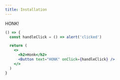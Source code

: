 ```yaml
---
title: Installation
---
```


HONK!

```jsx react-live
() => {
  const handleClick = () => alert('clicked')

  return (
    <>
      <h2>Honk</h2>
      <Button text="HONK" onClick={handleClick} />
    </>
  )
}
```